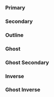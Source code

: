 
<Meta of={IconButtonStories} />

### Primary

<Canvas of={IconButtonStories.Primary} />


### Secondary

<Canvas of={IconButtonStories.Secondary} />


### Outline

<Canvas of={IconButtonStories.Outline} />


### Ghost

<Canvas of={IconButtonStories.Ghost} />


### Ghost Secondary

<Canvas of={IconButtonStories.GhostSecondary} />


### Inverse

<Canvas of={IconButtonStories.Inverse} />


### Ghost Inverse

<Canvas of={IconButtonStories.GhostInverse} />